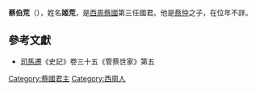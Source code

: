 '''蔡伯荒'''（{{bd|？||？||catIdx=J}}），姓名'''姬荒'''，是[[西周|西周]][[蔡國|蔡國]]第三任國君。他是[[蔡仲|蔡仲]]之子，在位年不詳。

==參考文獻==
*[[司馬遷|司馬遷]]《史記》卷三十五《管蔡世家》第五

{{start box}}
{{s-before|[[蔡仲|蔡仲]]}}
{{s-title|[[蔡国|蔡国]]君主|}}
{{s-after|[[蔡宮侯|蔡宮侯]]}}
{{end box}}
{{蔡國君主}}

[[Category:蔡國君主|Category:蔡國君主]]
[[Category:西周人|Category:西周人]]